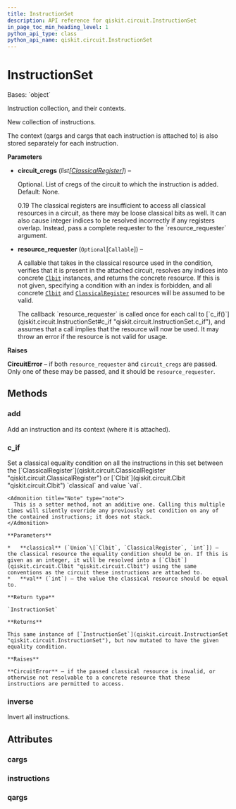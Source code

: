 ```yaml
---
title: InstructionSet
description: API reference for qiskit.circuit.InstructionSet
in_page_toc_min_heading_level: 1
python_api_type: class
python_api_name: qiskit.circuit.InstructionSet
---
```


# InstructionSet

<Class id="qiskit.circuit.InstructionSet" isDedicatedPage={true} github="https://github.com/qiskit/qiskit/tree/stable/0.20/qiskit/circuit/instructionset.py" signature="InstructionSet(circuit_cregs=None, *, resource_requester=None)" modifiers="class">
  Bases: `object`

  Instruction collection, and their contexts.

  New collection of instructions.

  The context (qargs and cargs that each instruction is attached to) is also stored separately for each instruction.

  **Parameters**

  *   **circuit\_cregs** (*list\[*[*ClassicalRegister*](qiskit.circuit.ClassicalRegister "qiskit.circuit.ClassicalRegister")*]*) –

      Optional. List of cregs of the circuit to which the instruction is added. Default: None.

        <Admonition title="Deprecated since version qiskit-terra" type="danger">
          0.19 The classical registers are insufficient to access all classical resources in a circuit, as there may be loose classical bits as well. It can also cause integer indices to be resolved incorrectly if any registers overlap. Instead, pass a complete requester to the `resource_requester` argument.
        </Admonition>

  *   **resource\_requester** (`Optional`\[`Callable`]) –

      A callable that takes in the classical resource used in the condition, verifies that it is present in the attached circuit, resolves any indices into concrete [`Clbit`](qiskit.circuit.Clbit "qiskit.circuit.Clbit") instances, and returns the concrete resource. If this is not given, specifying a condition with an index is forbidden, and all concrete [`Clbit`](qiskit.circuit.Clbit "qiskit.circuit.Clbit") and [`ClassicalRegister`](qiskit.circuit.ClassicalRegister "qiskit.circuit.ClassicalRegister") resources will be assumed to be valid.

        <Admonition title="Note" type="note">
          The callback `resource_requester` is called once for each call to [`c_if()`](qiskit.circuit.InstructionSet#c_if "qiskit.circuit.InstructionSet.c_if"), and assumes that a call implies that the resource will now be used. It may throw an error if the resource is not valid for usage.
        </Admonition>

  **Raises**

  **CircuitError** – if both `resource_requester` and `circuit_cregs` are passed. Only one of these may be passed, and it should be `resource_requester`.

  ## Methods

  <span id="qiskit-circuit-instructionset-add" />

  ### add

  <Function id="qiskit.circuit.InstructionSet.add" signature="InstructionSet.add(gate, qargs, cargs)">
    Add an instruction and its context (where it is attached).
  </Function>

  <span id="qiskit-circuit-instructionset-c-if" />

  ### c\_if

  <Function id="qiskit.circuit.InstructionSet.c_if" signature="InstructionSet.c_if(classical, val)">
    Set a classical equality condition on all the instructions in this set between the [`ClassicalRegister`](qiskit.circuit.ClassicalRegister "qiskit.circuit.ClassicalRegister") or [`Clbit`](qiskit.circuit.Clbit "qiskit.circuit.Clbit") `classical` and value `val`.

    <Admonition title="Note" type="note">
      This is a setter method, not an additive one. Calling this multiple times will silently override any previously set condition on any of the contained instructions; it does not stack.
    </Admonition>

    **Parameters**

    *   **classical** (`Union`\[`Clbit`, `ClassicalRegister`, `int`]) – the classical resource the equality condition should be on. If this is given as an integer, it will be resolved into a [`Clbit`](qiskit.circuit.Clbit "qiskit.circuit.Clbit") using the same conventions as the circuit these instructions are attached to.
    *   **val** (`int`) – the value the classical resource should be equal to.

    **Return type**

    `InstructionSet`

    **Returns**

    This same instance of [`InstructionSet`](qiskit.circuit.InstructionSet "qiskit.circuit.InstructionSet"), but now mutated to have the given equality condition.

    **Raises**

    **CircuitError** – if the passed classical resource is invalid, or otherwise not resolvable to a concrete resource that these instructions are permitted to access.
  </Function>

  <span id="qiskit-circuit-instructionset-inverse" />

  ### inverse

  <Function id="qiskit.circuit.InstructionSet.inverse" signature="InstructionSet.inverse()">
    Invert all instructions.
  </Function>

  ## Attributes

  ### cargs

  <Attribute id="qiskit.circuit.InstructionSet.cargs" />

  ### instructions

  <Attribute id="qiskit.circuit.InstructionSet.instructions" />

  ### qargs

  <Attribute id="qiskit.circuit.InstructionSet.qargs" />
</Class>

